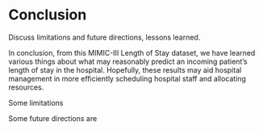 # Conclusion

Discuss limitations and future directions, lessons learned.

In conclusion, from this MIMIC-III Length of Stay dataset, we have learned various things about what may reasonably predict an incoming patient's length of stay in the hospital. Hopefully, these results may aid hospital management in more efficiently scheduling hospital staff and allocating resources. 

Some limitations

Some future directions are